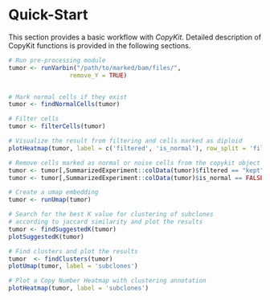 # Quick-Start

This section provides a basic workflow with *CopyKit*. Detailed description of CopyKit functions is provided in the following sections.

```r
# Run pre-processing module
tumor <- runVarbin("/path/to/marked/bam/files/",
                 remove_Y = TRUE)


# Mark normal cells if they exist
tumor <- findNormalCells(tumor)

# Filter cells
tumor <- filterCells(tumor)

# Visualize the result from filtering and cells marked as diploid
plotHeatmap(tumor, label = c('filtered', 'is_normal'), row_split = 'filtered')

# Remove cells marked as normal or noise cells from the copykit object
tumor <- tumor[,SummarizedExperiment::colData(tumor)$filtered == "kept"]
tumor <- tumor[,SummarizedExperiment::colData(tumor)$is_normal == FALSE]

# Create a umap embedding 
tumor <- runUmap(tumor)

# Search for the best K value for clustering of subclones 
# according to jaccard similarity and plot the results
tumor <- findSuggestedK(tumor)
plotSuggestedK(tumor)

# Find clusters and plot the results
tumor  <- findClusters(tumor)
plotUmap(tumor, label = 'subclones')

# Plot a Copy Number Heatmap with clustering annotation
plotHeatmap(tumor, label = 'subclones')
```


